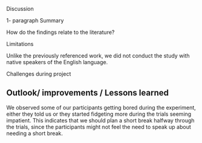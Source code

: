 Discussion

1- paragraph Summary

How do the findings relate to the literature?

Limitations

Unlike the previously referenced work, we did not conduct the study with native speakers of the English language. 

Challenges during project

## Outlook/ improvements / Lessons learned

We observed some of our participants getting bored during the experiment, either they told us or they started fidgeting more during the trials seeming impatient. This indicates that we should plan a short break halfway through the trials, since the participants might not feel the need to speak up about needing a short break. 